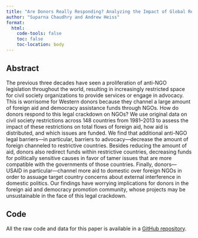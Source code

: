 ```yaml
---
title: "Are Donors Really Responding? Analyzing the Impact of Global Restrictions on NGOs"
author: "Suparna Chaudhry and Andrew Heiss"
format:
  html:
    code-tools: false
    toc: false
    toc-location: body
---
```


## Abstract

The previous three decades have seen a proliferation of anti-NGO legislation throughout the world, resulting in increasingly restricted space for civil society organizations to provide services or engage in advocacy. This is worrisome for Western donors because they channel a large amount of foreign aid and democracy assistance funds through NGOs. How do donors respond to this legal crackdown on NGOs? We use original data on civil society restrictions across 148 countries from 1981–2013 to assess the impact of these restrictions on total flows of foreign aid, how aid is distributed, and which issues are funded. We find that additional anti-NGO legal barriers—in particular, barriers to advocacy—decrease the amount of foreign channeled to restrictive countries. Besides reducing the amount of aid, donors also redirect funds within restrictive countries, decreasing funds for politically sensitive causes in favor of tamer issues that are more compatible with the governments of those countries. Finally, donors—USAID in particular—channel more aid to domestic over foreign NGOs in order to assuage target country concerns about external interference in domestic politics. Our findings have worrying implications for donors in the foreign aid and democracy promotion community, whose projects may be unsustainable in the face of this legal crackdown.

## Code

All the raw code and data for this paper is available in a [GitHub repository](https://github.com/andrewheiss/testy-turtle).
